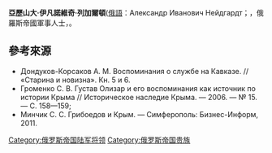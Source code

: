 '''亞歷山大·伊凡諾維奇·列加爾頓'''([[俄語|俄語]]：Александр Иванович Нейдгардт；{{bd|1784年|10月25日|1845年|8月27日}}，俄羅斯帝國軍事人士，。

== 參考來源 ==
{{Reflist}}
*Дондуков-Корсаков А. М. Воспоминания о службе на Кавказе. // «Старина и новизна». Кн. 5 и 6.
*Громенко С. В. Густав Олизар и его воспоминания как источник по истории Крыма // Историческое наследие Крыма. — 2006. — № 15. — С. 158—159;
*Минчик С. С. Грибоедов и Крым. — Симферополь: Бизнес-Информ, 2011.

[[Category:俄罗斯帝国陆军将领|Category:俄罗斯帝国陆军将领]]
[[Category:俄罗斯帝国贵族|Category:俄罗斯帝国贵族]]
